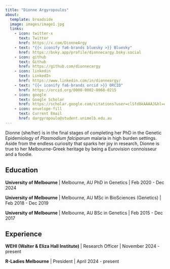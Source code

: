 ```yaml
---
title: "Dionne Argyropoulos"
about:
  template: broadside
  image: images/image1.jpg
  links:
    - icon: twitter-x
      text: Twitter
      href: https://x.com/DionneArgy
    - text: "{{< iconify fa6-brands bluesky >}} Bluesky"
      href: https://bsky.app/profile/dionnecargy.bsky.social
    - icon: github
      text: Github
      href: https://github.com/dionnecargy
    - icon: linkedin
      text: LinkedIn
      href: https://www.linkedin.com/in/dionneargy/
    - text: "{{< iconify fa6-brands orcid >}} ORCID"
      href: https://orcid.org/0000-0002-8068-0215
    - icon: google
      text: Google Scholar
      href: https://scholar.google.com/citations?user=clSfd8kAAAAJ&hl=en
    - icon: envelope-fill
      text: Current Email
      href: dargyropoulo@student.unimelb.edu.au
---
```


Dionne (she/her) is in the final stages of completing her PhD in the Genetic Epidemiology of *Plasmodium falciparum* malaria in high burden settings. Aside from the endless curiosity that sparks her joy in research, Dionne is true to her Melbourne-Greek heritage by being a Eurovision connoisseur and a foodie.

## Education

**University of Melbourne** \| Melbourne, AU PhD in Genetics \| Feb 2020 - Dec 2024

**University of Melbourne** \| Melbourne, AU MSc in BioSciences (Genetics) \| Feb 2018 - Dec 2019

**University of Melbourne** \| Melbourne, AU BSc in Genetics \| Feb 2015 - Dec 2017

## Experience

**WEHI (Walter & Eliza Hall Institute)** \| Research Officer \| November 2024 - present 

**R-Ladies Melbourne** \| President \| April 2024 - present
